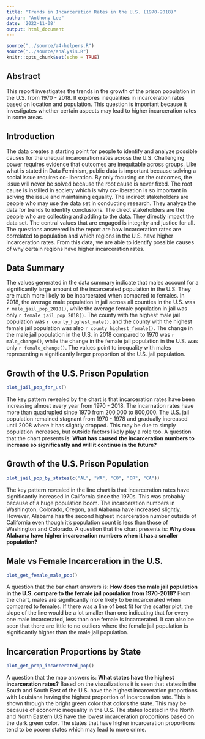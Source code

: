 ```yaml
---
title: "Trends in Incarceration Rates in the U.S. (1970-2018)"
author: "Anthony Lee"
date: '2022-11-08'
output: html_document
---
```


```r
source("../source/a4-helpers.R")
source("../source/analysis.R")
knitr::opts_chunk$set(echo = TRUE)
```

## Abstract 
This report investigates the trends in the growth of the prison population in the U.S. from 1970 - 2018. It explores inequalities in incarceration rates based on location and population. This question is important because it investigates whether certain aspects may lead to higher incarceration rates in some areas.

## Introduction 
The data creates a starting point for people to identify and analyze possible causes for the unequal incarceration rates across the U.S. Challenging power requires evidence that outcomes are inequitable across groups. Like what is stated in Data Feminism, public data is important because solving a social issue requires co-liberation. By only focusing on the outcomes, the issue will never be solved because the root cause is never fixed. The root cause is instilled in society which is why co-liberation is so important in solving the issue and maintaining equality. The indirect stakeholders are people who may use the data set in conducting research. They analyze the data for trends to identify conclusions. The direct stakeholders are the people who are collecting and adding to the data. They directly impact the data set. The central values that are engaged is integrity and justice for all. The questions answered in the report are how incarceration rates are correlated to population and which regions in the U.S. have higher incarceration rates. From this data, we are able to identify possible causes of why certain regions have higher incarceration rates.

## Data Summary 

The values generated in the data summary indicate that males account for a significantly large amount of the incarcerated population in the U.S. They are much more likely to be incarcerated when compared to females. In 2018, the average male population in jail across all counties in the U.S. was `r male_jail_pop_2018()`, while the average female population in jail was only `r female_jail_pop_2018()`. The county with the highest male jail population was `r county_highest_male()`, and the county with the highest female jail population was also `r county_highest_female()`. The change in the male jail population in the U.S. in 2018 compared to 1970 was `r male_change()`, while the change in the female jail population in the U.S. was only `r female_change()`. The values point to inequality with males representing a significantly larger proportion of the U.S. jail population.

## Growth of the U.S. Prison Population

```r
plot_jail_pop_for_us()
```

The key pattern revealed by the chart is that incarceration rates have been increasing almost every year from 1970 - 2018. The incarnation rates have more than quadrupled since 1970 from 200,000 to 800,000. The U.S. jail population remained stagnant from 1970 - 1978 and gradually increased until 2008 where it has slightly dropped. This may be due to simply population increases, but outside factors likely play a role too. A question that the chart presents is: **What has caused the incarceration numbers to increase so significantly and will it continue in the future?**

## Growth of the U.S. Prison Population

```r
plot_jail_pop_by_states(c("AL", "WA", "CO", "OR", "CA"))
```

The key pattern revealed in the line chart is that incarceration rates have significantly increased in California since the 1970s. This was probably because of a huge population boom. The incarceration numbers in Washington, Colorado, Oregon, and Alabama have increased slightly. However, Alabama has the second highest incarceration number outside of California even though it's population count is less than those of Washington and Colorado. A question that the chart presents is: **Why does Alabama have higher incarceration numbers when it has a smaller population?**

## Male vs Female Incarceration in the U.S.

```r
plot_get_female_male_pop()
```

A question that the bar chart answers is: **How does the male jail population in the U.S. compare to the female jail population from 1970-2018?** From the chart, males are significantly more likely to be incarcerated when compared to females. If there was a line of best fit for the scatter plot, the slope of the line would be a lot smaller than one indicating that for every one male incarcerated, less than one female is incarcerated. It can also be seen that there are little to no outliers where the female jail population is significantly higher than the male jail population. 

## Incarceration Proportions by State

```r
plot_get_prop_incarcerated_pop()
```

A question that the map answers is: **What states have the highest incarceration rates?** Based on the visualizations it is seen that states in the South and South East of the U.S. have the highest incarceration proportions with Louisiana having the highest proportion of incarceration rate. This is shown through the bright green color that colors the state. This may be because of economic inequality in the U.S. The states located in the North and North Eastern U.S have the lowest incarceration proportions based on the dark green color. The states that have higher incarceration proportions tend to be poorer states which may lead to more crime. 




